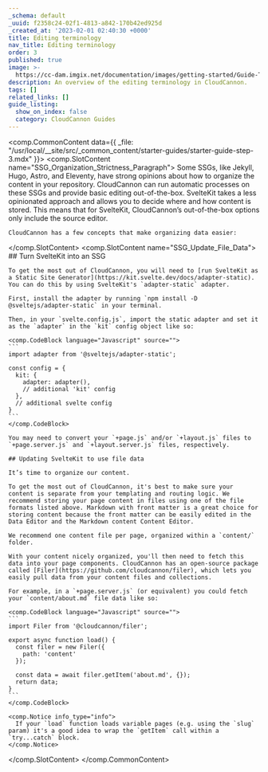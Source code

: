 ```yaml
---
_schema: default
_uuid: f2358c24-02f1-4813-a842-170b42ed925d
_created_at: '2023-02-01 02:40:30 +0000'
title: Editing terminology
nav_title: Editing terminology
order: 3
published: true
image: >-
  https://cc-dam.imgix.net/documentation/images/getting-started/Guide-Thumbnails/CloudCannon-Getting-Started-Thumbnail-SvelteKit.png
description: An overview of the editing terminology in CloudCannon.
tags: []
related_links: []
guide_listing:
  show_on_index: false
  category: CloudCannon Guides
---
```

<comp.CommonContent data={{ _file: "/usr/local/__site/src/_common_content/starter-guides/starter-guide-step-3.mdx" }}>
  <comp.SlotContent name="SSG_Organization_Strictness_Paragraph">
    Some SSGs, like Jekyll, Hugo, Astro, and Eleventy, have strong opinions about how to organize the content in your repository. CloudCannon can run automatic processes on these SSGs and provide basic editing out-of-the-box. SvelteKit takes a less opinionated approach and allows you to decide where and how content is stored. This means that for SvelteKit, CloudCannon’s out-of-the-box options only include the source editor.

    CloudCannon has a few concepts that make organizing data easier:
  </comp.SlotContent> <comp.SlotContent name="SSG_Update_File_Data">
    ## Turn SvelteKit into an SSG

    To get the most out of CloudCannon, you will need to [run SvelteKit as a Static Site Generator](https://kit.svelte.dev/docs/adapter-static). You can do this by using SvelteKit's `adapter-static` adapter.

    First, install the adapter by running `npm install -D @sveltejs/adapter-static` in your terminal.

    Then, in your `svelte.config.js`, import the static adapter and set it as the `adapter` in the `kit` config object like so:

    <comp.CodeBlock language="Javascript" source="">
    ```
    import adapter from '@sveltejs/adapter-static';

    const config = {
      kit: {
        adapter: adapter(),
        // additional 'kit' config
      },
      // additional svelte config
    }
    ```
    </comp.CodeBlock>

    You may need to convert your `+page.js` and/or `+layout.js` files to `+page.server.js` and `+layout.server.js` files, respectively.

    ## Updating SvelteKit to use file data

    It’s time to organize our content.

    To get the most out of CloudCannon, it's best to make sure your content is separate from your templating and routing logic. We recommend storing your page content in files using one of the file formats listed above. Markdown with front matter is a great choice for storing content because the front matter can be easily edited in the Data Editor and the Markdown content Content Editor.

    We recommend one content file per page, organized within a `content/` folder.

    With your content nicely organized, you'll then need to fetch this data into your page components. CloudCannon has an open-source package called [Filer](https://github.com/cloudcannon/filer), which lets you easily pull data from your content files and collections.

    For example, in a `+page.server.js` (or equivalent) you could fetch your `content/about.md` file data like so:

    <comp.CodeBlock language="Javascript" source="">
    ```
    import Filer from '@cloudcannon/filer';

    export async function load() {
      const filer = new Filer({
        path: 'content'
      });

      const data = await filer.getItem('about.md', {});
      return data;
    }
    ```
    </comp.CodeBlock>

    <comp.Notice info_type="info">
      If your `load` function loads variable pages (e.g. using the `slug` param) it's a good idea to wrap the `getItem` call within a `try...catch` block.
    </comp.Notice>
  </comp.SlotContent>
</comp.CommonContent>